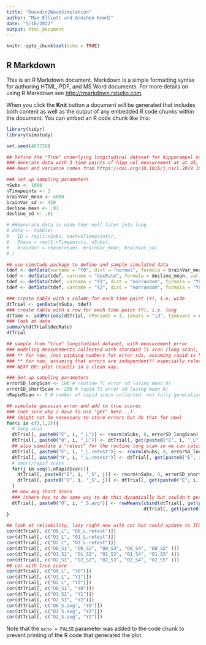 ---
title: "Dunedin2WaveSimulation"
author: "Max Elliott and Annchen Knodt"
date: "5/18/2022"
output: html_document
---

```{r setup, include=FALSE}
knitr::opts_chunk$set(echo = TRUE)
```

## R Markdown

This is an R Markdown document. Markdown is a simple formatting syntax for authoring HTML, PDF, and MS Word documents. For more details on using R Markdown see <http://rmarkdown.rstudio.com>.

When you click the **Knit** button a document will be generated that includes both content as well as the output of any embedded R code chunks within the document. You can embed an R code chunk like this:

```{r Setup}
library(tidyr)
library(simstudy)

set.seed(483726)
```


```{r Generate True Data, echo=FALSE}
## Define the "True" underlying longitudinal dataset for hippocampal volume that you will sample from with measurement error later on
### Generate data with 3 time points of hipp vol measurement at at 45, 52 and 59
### Mean and variance comes from https://doi.org/10.1016/j.nicl.2019.101904

### Set up sampling parameters
nSubs <- 1000
nTimepoints <- 3
brainVar_mean <- 4000
brainVar_sd <- 420
decline_mean <- .01
decline_sd <- .01

# ##Generate data in wide then melt later into long
# data <- tibble(
#   ID = rep(1:nSubs, each=nTimepoints),
#   Phase = rep(1:nTimepoints, nSubs),
#   BrainVar = rnorm(nSubs, brainVar_mean, brainVar_sd)
# )

## use simstudy package to define and sample simulated data
tdef <- defData(varname = "Y0", dist = "normal", formula = brainVar_mean, variance = brainVar_sd^2)
tdef <- defData(tdef, varname = "decRate", formula = decline_mean, variance = decline_sd^2)
tdef <- defData(tdef, varname = "Y1", dist = "nonrandom", formula = "Y0*(1-decRate)^7")
tdef <- defData(tdef, varname = "Y2", dist = "nonrandom", formula = "Y0*(1-decRate)^14")

### create table with a column for each time point (Y), i.e. wide
dtTrial <- genData(nSubs, tdef)
### create table with a row for each time point (Y), i.e. long
dtTime <- addPeriods(dtTrial, nPeriods = 3, idvars = "id", timevars = c("Y0", "Y1", "Y2"), timevarName = "Y")
### look at data
summary(dtTrial$decRate)
dtTrial

```

```{r Generate Observed Data, echo=FALSE}
## sample from "true" longitudinal dataset, with measurement error
### modeling measurements collected with standard T1 scan (long scan), and rapid T1 (short scan)
### ** for now, just picking numbers for error sds, assuming rapid is higher. can explore parameter space and/or find data to refine estimates
### ** for now, assuming that errors are independent!! especially relevant for repeated short scans
### NEXT DO: plot results in a clean way.

### Set up sampling parameters
errorSD_longScan <- 100 # routine T1 error sd (using mean 0)
errorSD_shortScan <- 200 # rapid T1 error sd (using mean 0)
nRapidScan <- 5 # number of rapid scans collected. not fully generalized when calculating avg at end of loop!!

## simulate gaussian error and add to true scores
### (not sure why i have to use "get" here...)
### (might not be necessary to store errors but do that for now)
for(i in c(0,1,2)){
  # long scan
  dtTrial[, paste0("E", i, "_L")] <- rnorm(nSubs, 0, errorSD_longScan) # draw and store error
  dtTrial[, paste0("O", i, "_L")] <- dtTrial[, get(paste0("E", i, "_L"))] + dtTrial[, get(paste0("Y", i))] # add error to true to get Observed ("O") 
  ## also simulate a "retest" for the routine long scan so we can calculate reliability
  dtTrial[, paste0("E", i, "_L.retest")] <- rnorm(nSubs, 0, errorSD_longScan) # draw and store error
  dtTrial[, paste0("O", i, "_L.retest")] <- dtTrial[, get(paste0("E", i, "_L.retest"))] + dtTrial[, get(paste0("Y", i))] # add error to true to get Observed ("O")   
  # short/rapid scans
  for(j in seq(1,nRapidScan)){
    dtTrial[, paste0("E", i, "_S", j)] <- rnorm(nSubs, 0, errorSD_shortScan) # draw and store error
    dtTrial[, paste0("O", i, "_S", j)] <- dtTrial[, get(paste0("E", i, "_S", j))] + dtTrial[, get(paste0("Y", i))] # add error to true to get jth Observed ("O")
  }
  ## now avg short scans
  ### (there has to be some way to do this dynamically but couldn't get first try to work! dtTrial[, get(paste0("O",i,"_S",seq(1,nRapidScan)))])
  dtTrial[, paste0("O", i, "_S.avg")] <- rowMeans(cbind(dtTrial[, get(paste0("O", i, "_S1"))], dtTrial[, get(paste0("O", i, "_S2"))], 
                                                  dtTrial[, get(paste0("O", i, "_S3"))], dtTrial[, get(paste0("O", i, "_S4"))], dtTrial[, get(paste0("O", i, "_S5"))]))
}

## look at reliability, lazy right now with cor but could update to ICC
cor(dtTrial[, c("O0_L", "O0_L.retest")])
cor(dtTrial[, c("O1_L", "O1_L.retest")])
cor(dtTrial[, c("O2_L", "O2_L.retest")])
cor(dtTrial[, c("O0_S1", "O0_S2", "O0_S3", "O0_S4", "O0_S5" )])
cor(dtTrial[, c("O1_S1", "O1_S2", "O1_S3", "O1_S4", "O1_S5" )])
cor(dtTrial[, c("O2_S1", "O2_S2", "O2_S3", "O2_S4", "O2_S5" )])
## cor with true score
cor(dtTrial[, c("O0_L", "Y0")])
cor(dtTrial[, c("O1_L", "Y1")])
cor(dtTrial[, c("O2_L", "Y2")])
cor(dtTrial[, c("O0_S1", "Y0")])
cor(dtTrial[, c("O1_S1", "Y1")])
cor(dtTrial[, c("O2_S1", "Y2")])
cor(dtTrial[, c("O0_S.avg", "Y0")])
cor(dtTrial[, c("O1_S.avg", "Y1")])
cor(dtTrial[, c("O2_S.avg", "Y2")])
```

Note that the `echo = FALSE` parameter was added to the code chunk to prevent printing of the R code that generated the plot.
